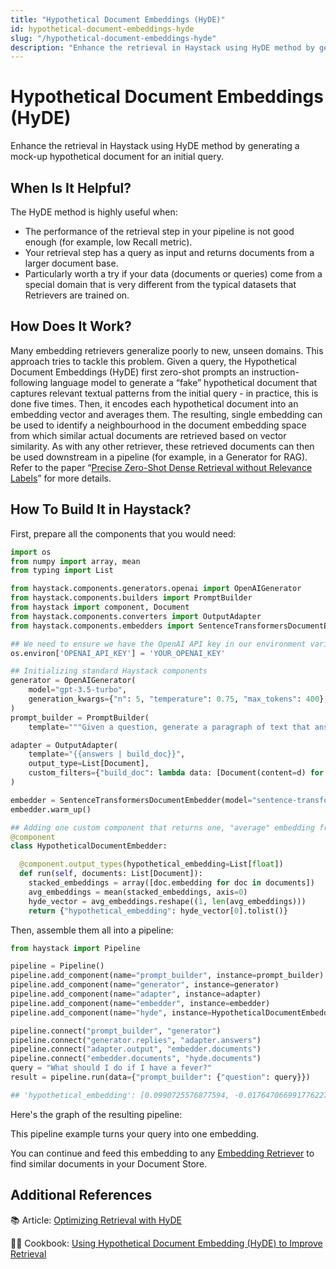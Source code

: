 ```yaml
---
title: "Hypothetical Document Embeddings (HyDE)"
id: hypothetical-document-embeddings-hyde
slug: "/hypothetical-document-embeddings-hyde"
description: "Enhance the retrieval in Haystack using HyDE method by generating a mock-up hypothetical document for an initial query."
---
```



# Hypothetical Document Embeddings (HyDE)

Enhance the retrieval in Haystack using HyDE method by generating a mock-up hypothetical document for an initial query.

## When Is It Helpful?

The HyDE method is highly useful when:

- The performance of the retrieval step in your pipeline is not good enough (for example, low Recall metric).
- Your retrieval step has a query as input and returns documents from a larger document base.
- Particularly worth a try if your data (documents or queries) come from a special domain that is very different from the typical datasets that Retrievers are trained on.

## How Does It Work?

Many embedding retrievers generalize poorly to new, unseen domains. This approach tries to tackle this problem. Given a query, the Hypothetical Document Embeddings (HyDE) first zero-shot prompts an instruction-following language model to generate a “fake” hypothetical document that captures relevant textual patterns from the initial query - in practice, this is done five times. Then, it encodes each hypothetical document into an embedding vector and averages them. The resulting, single embedding can be used to identify a neighbourhood in the document embedding space from which similar actual documents are retrieved based on vector similarity. As with any other retriever, these retrieved documents can then be used downstream in a pipeline (for example, in a Generator for RAG). Refer to the paper “[Precise Zero-Shot Dense Retrieval without Relevance Labels](https://aclanthology.org/2023.acl-long.99/)” for more details.

<ClickableImage src="/img/2d00628-Untitled_2.png" alt="" />

## How To Build It in Haystack?

First, prepare all the components that you would need:

```python
import os
from numpy import array, mean
from typing import List

from haystack.components.generators.openai import OpenAIGenerator
from haystack.components.builders import PromptBuilder
from haystack import component, Document
from haystack.components.converters import OutputAdapter
from haystack.components.embedders import SentenceTransformersDocumentEmbedder

## We need to ensure we have the OpenAI API key in our environment variables
os.environ['OPENAI_API_KEY'] = 'YOUR_OPENAI_KEY'

## Initializing standard Haystack components
generator = OpenAIGenerator(
    model="gpt-3.5-turbo",
    generation_kwargs={"n": 5, "temperature": 0.75, "max_tokens": 400},
)
prompt_builder = PromptBuilder(
    template="""Given a question, generate a paragraph of text that answers the question.    Question: {{question}}    Paragraph:""")

adapter = OutputAdapter(
    template="{{answers | build_doc}}",
    output_type=List[Document],
    custom_filters={"build_doc": lambda data: [Document(content=d) for d in data]}
)

embedder = SentenceTransformersDocumentEmbedder(model="sentence-transformers/all-MiniLM-L6-v2")
embedder.warm_up()

## Adding one custom component that returns one, "average" embedding from multiple (hypothetical) document embeddings
@component
class HypotheticalDocumentEmbedder:

  @component.output_types(hypothetical_embedding=List[float])
  def run(self, documents: List[Document]):
    stacked_embeddings = array([doc.embedding for doc in documents])
    avg_embeddings = mean(stacked_embeddings, axis=0)
    hyde_vector = avg_embeddings.reshape((1, len(avg_embeddings)))
    return {"hypothetical_embedding": hyde_vector[0].tolist()}
```

Then, assemble them all into a pipeline:

```python
from haystack import Pipeline

pipeline = Pipeline()
pipeline.add_component(name="prompt_builder", instance=prompt_builder)
pipeline.add_component(name="generator", instance=generator)
pipeline.add_component(name="adapter", instance=adapter)
pipeline.add_component(name="embedder", instance=embedder)
pipeline.add_component(name="hyde", instance=HypotheticalDocumentEmbedder())

pipeline.connect("prompt_builder", "generator")
pipeline.connect("generator.replies", "adapter.answers")
pipeline.connect("adapter.output", "embedder.documents")
pipeline.connect("embedder.documents", "hyde.documents")
query = "What should I do if I have a fever?"
result = pipeline.run(data={"prompt_builder": {"question": query}})

## 'hypothetical_embedding': [0.0990725576877594, -0.017647066991776227, 0.05918873250484467, ...]}
```

Here's the graph of the resulting pipeline:

<ClickableImage src="/img/74f3daa-hyde.png" alt="" />

This pipeline example turns your query into one embedding.

You can continue and feed this embedding to any [Embedding Retriever](../../pipeline-components/retrievers.mdx#embedding-based-retrievers) to find similar documents in your Document Store.

## Additional References

📚 Article: [Optimizing Retrieval with HyDE](https://haystack.deepset.ai/blog/optimizing-retrieval-with-hyde)

🧑‍🍳 Cookbook: [Using Hypothetical Document Embedding (HyDE) to Improve Retrieval](https://haystack.deepset.ai/cookbook/using_hyde_for_improved_retrieval)
